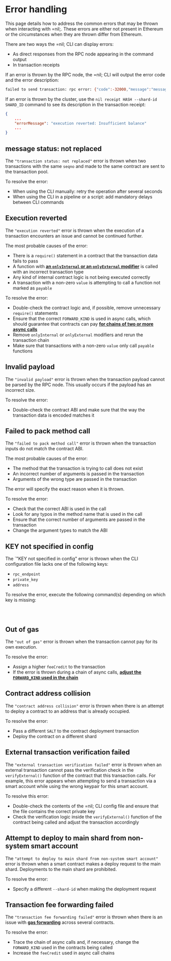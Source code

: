 # Error handling

This page details how to address the common errors that may be thrown when interacting with =nil;. These errors are either not present in Ethereum or the circumstances when they are thrown differ from Ethereum.

There are two ways the =nil; CLI can display errors:

* As direct responses from the RPC node appearing in the command output
* In transaction receipts

If an error is thrown by the RPC node, the =nil; CLI will output the error code and the error description:

```bash
failed to send transaction: rpc error: {"code":-32000,"message":"message status: not replaced"} 
```

If an error is thrown by the cluster, use the `nil receipt HASH --shard-id SHARD_ID` command to see its description in the transaction receipt:

```json
{
    ...
    "errorMessage": "execution reverted: Insufficient balance"
    ...
}
```

## message status: not replaced

The `"transaction status: not replaced"` error is thrown when two transactions with the same `seqno` and made to the same contract are sent to the transaction pool.

To resolve the error:

* When using the CLI manually: retry the operation after several seconds
* When using the CLI in a pipeline or a script: add mandatory delays between CLI commands

## Execution reverted

The `"execution reverted"` error is thrown when the execution of a transaction encounters an issue and cannot be continued further.

The most probable causes of the error:

* There is a `require()` statement in a contract that the transaction data fails to pass
* A function with [**an `onlyInternal` or an `onlyExternal` modifier**](../smart-contracts/func-modifiers.mdx) is called with an incorrect transaction type
* Any kind of internal contract logic is not being executed correctly
* A transaction with a non-zero `value` is attempting to call a function not marked as `payable`

To resolve the error:

* Double-check the contract logic and, if possible, remove unnecessary `require()` statements
* Ensure that the correct `FORWARD_KIND` is used in async calls, which should guarantee that contracts can pay [**for chains of two or more async calls**](../getting-started/gas-and-value.mdx)
* Remove `onlyInternal` or `onlyExternal` modifiers and rerun the transaction chain
* Make sure that transactions with a non-zero `value` only call `payable` functions

## Invalid payload

The `"invalid payload"` error is thrown when the transaction payload cannot be parsed by the RPC node. This usually occurs if the payload has an incorrect size.

To resolve the error:

* Double-check the contract ABI and make sure that the way the transaction data is encoded matches it

## Failed to pack method call

The `"failed to pack method call"` error is thrown when the transaction inputs do not match the contract ABI. 

The most probable causes of the error:

* The method that the transaction is trying to call does not exist
* An incorrect number of arguments is passed in the transaction
* Arguments of the wrong type are passed in the transaction

The error will specify the exact reason when it is thrown.

To resolve the error:

* Check that the correct ABI is used in the call
* Look for any typos in the method name that is used in the call
* Ensure that the correct number of arguments are passed in the transaction
* Change the argument types to match the ABI

## KEY not specified in config

The `"KEY not specified in config" error is thrown when the CLI configuration file lacks one of the following keys:

* `rpc_endpoint`
* `private_key`
* `address`

To resolve the error, execute the following command(s) depending on which key is missing:

```bash file=../../tests/commands.mjs start=startKeygen end=endKeygen
```

```bash file=../../tests/commands.mjs start=startSmartAccount end=endSmartAccount
```

```bash file=../../tests/commands.mjs start=startEndpoint end=endEndpoint
```

## Out of gas

The `"out of gas"` error is thrown when the transaction cannot pay for its own execution.

To resolve the error:

* Assign a higher `feeCredit` to the transaction
* If the error is thrown during a chain of async calls, [**adjust the `FORWARD_KIND` used in the chain**](../getting-started/gas-and-value.mdx)

## Contract address collision

The `"contract address collision"` error is thrown when there is an attempt to deploy a contract to an address that is already occupied.

To resolve the error:

* Pass a different `SALT` to the contract deployment transaction
* Deploy the contract on a different shard

## External transaction verification failed

The `"external transaction verification failed"` error is thrown when an external transaction cannot pass the verification check in the `verifyExternal()` function of the contract that this transaction calls. For example, this error appears when attempting to send a transaction via a smart account while using the wrong keypair for this smart account.

To resolve this error:

* Double-check the contents of the =nil; CLI config file and ensure that the file contains the correct private key
* Check the verification logic inside the `verifyExternal()` function of the contract being called and adjust the transaction accordingly

## Attempt to deploy to main shard from non-system smart account

The `"attempt to deploy to main shard from non-system smart account"` error is thrown when a smart contract makes a deploy request to the main shard. Deployments to the main shard are prohibited.

To resolve the error:

* Specify a different `--shard-id` when making the deployment request

## Transaction fee forwarding failed

The `"transaction fee forwarding failed"` error is thrown when there is an issue with [**gas forwarding**](../getting-started/gas-and-value.mdx) across several contracts.

To resolve the error:

* Trace the chain of async calls and, if necessary, change the `FORWARD_KIND` used in the contracts being called
* Increase the `feeCredit` used in async call chains
